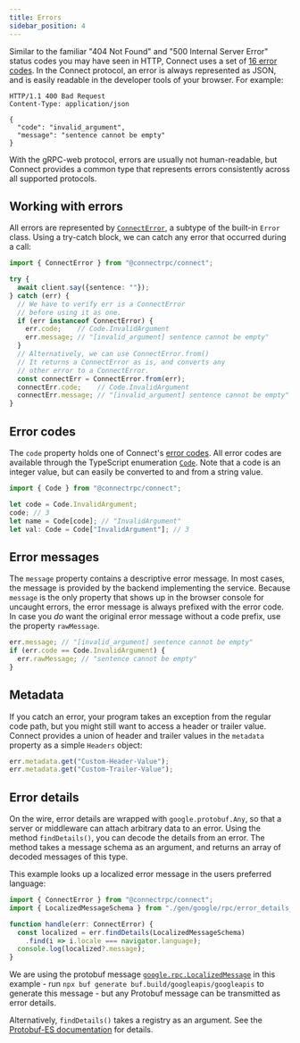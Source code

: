```yaml
---
title: Errors
sidebar_position: 4
---
```


Similar to the familiar "404 Not Found" and "500 Internal Server Error" status
codes you may have seen in HTTP, Connect uses a set of [16 error codes](/docs/protocol#error-codes).
In the Connect protocol, an error is always represented as JSON, and is easily
readable in the developer tools of your browser. For example:

```
HTTP/1.1 400 Bad Request
Content-Type: application/json

{
  "code": "invalid_argument",
  "message": "sentence cannot be empty"
}
```

With the gRPC-web protocol, errors are usually not human-readable, but
Connect provides a common type that represents errors consistently across
all supported protocols.

## Working with errors

All errors are represented by [`ConnectError`](https://github.com/connectrpc/connect-es/blob/1c1dc4cfd300e120d07a486f488d5693139f9dee/packages/connect/src/connect-error.ts#L27), a subtype of the built-in `Error` class. Using a try-catch block, we can catch any error that occurred during a call:

```ts
import { ConnectError } from "@connectrpc/connect";

try {
  await client.say({sentence: ""});
} catch (err) {
  // We have to verify err is a ConnectError
  // before using it as one.
  if (err instanceof ConnectError) {
    err.code;    // Code.InvalidArgument
    err.message; // "[invalid_argument] sentence cannot be empty"
  }
  // Alternatively, we can use ConnectError.from()
  // It returns a ConnectError as is, and converts any
  // other error to a ConnectError.
  const connectErr = ConnectError.from(err);
  connectErr.code;    // Code.InvalidArgument
  connectErr.message; // "[invalid_argument] sentence cannot be empty"
}
```

## Error codes

The `code` property holds one of Connect's [error codes](/docs/protocol#error-codes).
All error codes are available through the TypeScript enumeration [`Code`](https://github.com/connectrpc/connect-es/blob/1c1dc4cfd300e120d07a486f488d5693139f9dee/packages/connect/src/code.ts#L16).
Note that a code is an integer value, but can easily be converted to and
from a string value.

```ts
import { Code } from "@connectrpc/connect";

let code = Code.InvalidArgument;
code; // 3
let name = Code[code]; // "InvalidArgument"
let val: Code = Code["InvalidArgument"]; // 3
```


## Error messages

The `message` property contains a descriptive error message. In most cases,
the message is provided by the backend implementing the service. Because
`message` is the only property that shows up in the browser console for
uncaught errors, the error message is always prefixed with the error code.
In case you _do_ want the original error message without a code prefix, use
the property `rawMessage`.

```ts
err.message; // "[invalid_argument] sentence cannot be empty"
if (err.code == Code.InvalidArgument) {
  err.rawMessage; // "sentence cannot be empty"
}
```


## Metadata

If you catch an error, your program takes an exception from the regular code
path, but you might still want to access a header or trailer value. Connect
provides a union of header and trailer values in the `metadata` property as a
simple `Headers` object:

```ts
err.metadata.get("Custom-Header-Value");
err.metadata.get("Custom-Trailer-Value");
```


## Error details

On the wire, error details are wrapped with `google.protobuf.Any`, so that a
server or middleware can attach arbitrary data to an error. Using the method
`findDetails()`, you can decode the details from an error. The method takes a
message schema as an argument, and returns an array of decoded messages of this
type.

This example looks up a localized error message in the users preferred
language:

```ts
import { ConnectError } from "@connectrpc/connect";
import { LocalizedMessageSchema } from "./gen/google/rpc/error_details_pb";

function handle(err: ConnectError) {
  const localized = err.findDetails(LocalizedMessageSchema)
    .find(i => i.locale === navigator.language);
  console.log(localized?.message);
}
```

We are using the protobuf message [`google.rpc.LocalizedMessage`](https://buf.build/googleapis/googleapis/file/main:google/rpc/error_details.proto#L241)
in this example - run `npx buf generate buf.build/googleapis/googleapis` to
generate this message - but any Protobuf message can be transmitted as error
details.

Alternatively, `findDetails()` takes a registry as an argument. See the
[Protobuf-ES documentation](https://github.com/bufbuild/protobuf-es/blob/v2.2.1/MANUAL.md#registries)
for details.
